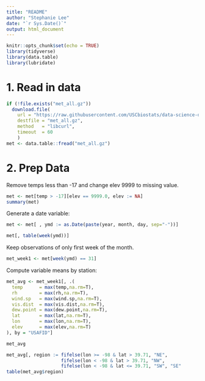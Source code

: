 ```yaml
---
title: "README"
author: "Stephanie Lee"
date: "`r Sys.Date()`"
output: html_document
---
```


```r
knitr::opts_chunk$set(echo = TRUE)
library(tidyverse)
library(data.table)
library(lubridate)
```

# 1. Read in data
```r
if (!file.exists("met_all.gz"))
  download.file(
    url = "https://raw.githubusercontent.com/USCbiostats/data-science-data/master/02_met/met_all.gz",
    destfile = "met_all.gz",
    method   = "libcurl",
    timeout  = 60
    )
met <- data.table::fread("met_all.gz")
```
# 2. Prep Data

Remove temps less than -17 and change elev 9999 to missing value.

```r
met <- met[temp > -17][elev == 9999.0, elev := NA]
summary(met)
```
Generate a date variable:

```r
met <- met[ , ymd := as.Date(paste(year, month, day, sep="-"))]
```

```r
met[, table(week(ymd))]
```
Keep observations of only first week of the month.
```r
met_week1 <- met[week(ymd) == 31]
```

Compute variable means by station:
```r
met_avg <- met_week1[, .(
  temp      = max(temp,na.rm=T),
  rh        = max(rh,na.rm=T), 
  wind.sp   = max(wind.sp,na.rm=T), 
  vis.dist  = max(vis.dist,na.rm=T), 
  dew.point = max(dew.point,na.rm=T), 
  lat       = max(lat,na.rm=T), 
  lon       = max(lon,na.rm=T), 
  elev      = max(elev,na.rm=T)
), by = "USAFID"]
```
```r
met_avg
```

```r
met_avg[, region := fifelse(lon >= -98 & lat > 39.71, "NE",
                    fifelse(lon < -98 & lat > 39.71, "NW",
                    fifelse(lon < -98 & lat <= 39.71, "SW", "SE"                )))]
table(met_avg$region)
```

